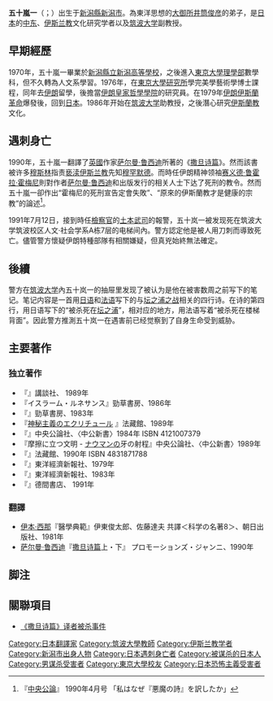 '''五十嵐一'''（{{jpn|j=五十嵐 一|hg=いがらし ひとし|rm=Igarashi Hitoshi}}；{{bd|1947年|6月10日|1991年|7月11日|Igarashi Hitoshi}}）出生于[[新潟縣|新潟縣]][[新潟市|新潟市]]。為東洋思想的[[大御所|大御所]][[井筒俊彦|井筒俊彦]]的弟子，是[[日本|日本]]的[[中东|中东]]、[[伊斯兰教|伊斯兰教]]文化研究学者以及[[筑波大学|筑波大学]]副教授。

== 早期經歷 ==
1970年，五十嵐一畢業於[[新潟縣立新潟高等學校|新潟縣立新潟高等學校]]，之後進入[[東京大學|東京大學]][[理學部|理學部]]數學科，但不久轉為人文系學習。1976年，在[[東京大學|東京大學]][[研究所|研究所]]學完美學藝術學博士課程，同年去[[伊朗|伊朗]]留學，後擔當[[伊朗皇家哲學學院|伊朗皇家哲學學院]]的研究員。在1979年[[伊朗伊斯蘭革命|伊朗伊斯蘭革命]]爆發後，回到[[日本|日本]]。1986年开始在[[筑波大学|筑波大学]]助教授，之後潛心研究[[伊斯蘭教|伊斯蘭教]]文化。

==遇刺身亡==
1990年，五十嵐一翻譯了[[英國|英國]]作家[[萨尔曼·鲁西迪|萨尔曼·鲁西迪]]所著的《[[撒旦诗篇|撒旦诗篇]]》。然而該書被许多[[穆斯林|穆斯林]]指责[[亵渎|亵渎]][[伊斯兰教|伊斯兰教]]先知[[穆罕默德|穆罕默德]]。而時任伊朗精神领袖[[赛义德·鲁霍拉·霍梅尼|赛义德·鲁霍拉·霍梅尼]]則對作者[[萨尔曼·鲁西迪|萨尔曼·鲁西迪]]和出版发行的相关人士下达了死刑的教令。然而五十嵐一卻作出“霍梅尼的死刑宣告定會失敗”、“原來的伊斯蘭教才是健康的宗教”的論述<ref>『[[中央公論|中央公論]]』 1990年4月号 「私はなぜ『悪魔の詩』を訳したか」</ref>。

1991年7月12日，接到時任[[檢察官|檢察官]]的[[土本武司|土本武司]]的報警，五十岚一被发现死在筑波大学筑波校区人文·社会学系A栋7层的电梯间內。警方認定他是被人用刀刺而導致死亡。儘管警方懷疑伊朗特種部隊有相關嫌疑，但真兇始終無法確定。

==後續==
警方在[[筑波大学|筑波大学]]內五十岚一的抽屉里发现了被认为是他在被害数周之前写下的笔记。笔记内容是一首用[[日语|日语]]和[[法语|法语]]写下的与[[坛之浦之战|坛之浦之战]]相关的四行诗。在诗的第四行，用日语写下的“被杀死在[[坛之浦|坛之浦]]”，相对应的地方，用法语写着“被杀死在楼梯背面”。因此警方推測五十岚一在遇害前已经觉察到了自身生命受到威胁。

== 主要著作 ==
=== 独立著作 ===
*『{{lang|ja|東方の医と知 - イブン・スィーナー研究}}』講談社、 1989年
*『イスラーム・ルネサンス』勁草書房、1986年
*『{{lang|ja|知の連鎖 - イスラームとギリシアの饗宴}}』勁草書房、1983年
*『[[神秘主義|神秘主義]]の[[エクリチュール|エクリチュール]] 』法藏館、1989年
*『{{lang|ja|音楽の風土 革命は短調で訪れる}}』中央公論社、〈中公新書〉1984年 ISBN 4121007379 
*『摩擦に立つ文明 - [[ナウマンゾウ|ナウマン]]の牙の射程』中央公論社、〈中公新書〉1989年
*『{{lang|ja|イスラーム・ラディカリズム - 私はなぜ「悪魔の詩」を訳したか}}』法藏館、1990年 ISBN 4831871788
*『{{lang|ja|イラン体験 - 落とされた果実への挽歌}}』東洋經濟新報社、1979年
*『{{lang|ja|中東共育のすすめ  - イランの知恵と日本の無知}}』東洋經濟新報社、1983年 
*『{{lang|ja|中東ハンパが日本を滅ぼす - アラブは要るが、アブラは要らぬ}}』德間書店、 1991年

=== 翻譯 ===
*[[伊本·西那|伊本·西那]]『醫學典範』伊東俊太郎、佐藤達夫 共譯＜科学の名著8＞、朝日出版社、1981年
*[[萨尔曼·鲁西迪|萨尔曼·鲁西迪]]『[[撒旦诗篇|撒旦诗篇]]上・下』 プロモーションズ・ジャンニ、1990年　

== 脚注 ==
{{reflist}}

== 關聯項目 ==
* [[《撒旦诗篇》译者被杀事件|《撒旦诗篇》译者被杀事件]]

{{DEFAULTSORT:Igarashi Hitoshi}}
[[Category:日本翻譯家|Category:日本翻譯家]]
[[Category:筑波大學教師|Category:筑波大學教師]]
[[Category:伊斯兰教学者|Category:伊斯兰教学者]]
[[Category:新潟市出身人物|Category:新潟市出身人物]]
[[Category:日本遇刺身亡者|Category:日本遇刺身亡者]]
[[Category:被谋杀的日本人|Category:被谋杀的日本人]]
[[Category:男谋杀受害者|Category:男谋杀受害者]]
[[Category:東京大學校友|Category:東京大學校友]]
[[Category:日本恐怖主義受害者|Category:日本恐怖主義受害者]]